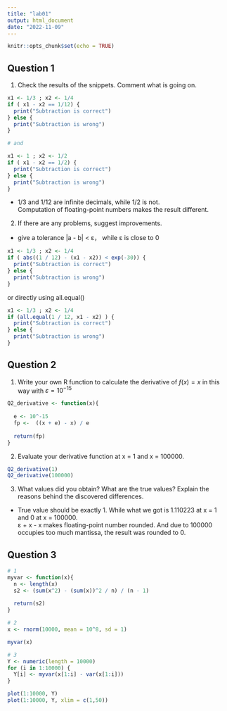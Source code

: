 ```yaml
---
title: "lab01"
output: html_document
date: "2022-11-09"
---
```


```r
knitr::opts_chunk$set(echo = TRUE)
```

## Question 1

1. Check the results of the snippets. Comment what is going on.

```r
x1 <- 1/3 ; x2 <- 1/4
if ( x1 - x2 == 1/12) {
  print("Subtraction is correct")
} else {
  print("Subtraction is wrong")
}

# and

x1 <- 1 ; x2 <- 1/2
if ( x1 - x2 == 1/2) {
  print("Subtraction is correct")
} else {
  print("Subtraction is wrong")
}
```

- 1/3 and 1/12 are infinite decimals, while 1/2 is not.  
Computation of floating-point numbers makes the result different.

2. If there are any problems, suggest improvements.
- give a tolerance |a - b| < ε， while ε is close to 0
```r
x1 <- 1/3 ; x2 <- 1/4
if ( abs((1 / 12) - (x1 - x2)) < exp(-30)) {
  print("Subtraction is correct")
} else {
  print("Subtraction is wrong")
}
```

or directly using all.equal()
```r
x1 <- 1/3 ; x2 <- 1/4
if (all.equal(1 / 12, x1 - x2) ) {
  print("Subtraction is correct")
} else {
  print("Subtraction is wrong")
}
```


## Question 2

1. Write your own R function to calculate the derivative of $f(x) = x$ in this way with $ε = 10^{-15}$
```r
Q2_derivative <- function(x){
  
  e <- 10^-15
  fp <-  ((x + e) - x) / e
  
  return(fp)
}

```

2. Evaluate your derivative function at x = 1 and x = 100000.
```r
Q2_derivative(1)
Q2_derivative(100000)
```

3. What values did you obtain? What are the true values? Explain the reasons behind the
discovered differences.
- True value should be exactly 1. While what we got is 1.110223 at x = 1 and 0 at x = 100000.  
ε + x - x makes floating-point number rounded. And due to 100000 occupies too much mantissa, the result was rounded to 0.


## Question 3

```r
# 1
myvar <- function(x){
  n <- length(x)
  s2 <- (sum(x^2) - (sum(x))^2 / n) / (n - 1)
  
  return(s2)
}

# 2
x <- rnorm(10000, mean = 10^8, sd = 1)

myvar(x)

# 3
Y <- numeric(length = 10000)
for (i in 1:10000) {
  Y[i] <- myvar(x[1:i] - var(x[1:i]))
}

plot(1:10000, Y)
plot(1:10000, Y, xlim = c(1,50))
```



